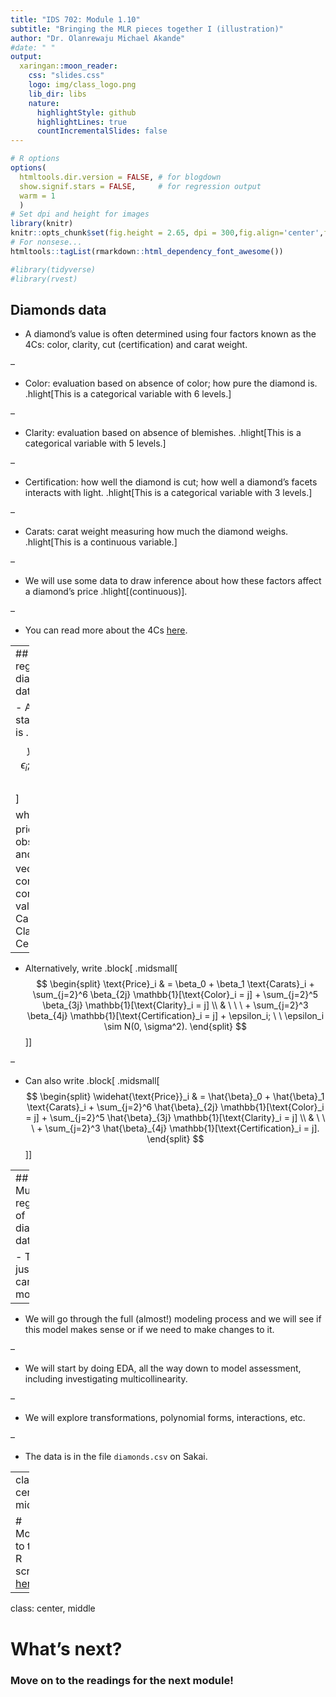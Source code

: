 ```yaml
---
title: "IDS 702: Module 1.10"
subtitle: "Bringing the MLR pieces together I (illustration)"
author: "Dr. Olanrewaju Michael Akande"
#date: " "
output:
  xaringan::moon_reader:
    css: "slides.css"
    logo: img/class_logo.png
    lib_dir: libs
    nature:
      highlightStyle: github
      highlightLines: true
      countIncrementalSlides: false
---
```


```r
# R options
options(
  htmltools.dir.version = FALSE, # for blogdown
  show.signif.stars = FALSE,     # for regression output
  warm = 1
  )
# Set dpi and height for images
library(knitr)
knitr::opts_chunk$set(fig.height = 2.65, dpi = 300,fig.align='center',fig.show='hold',size='footnotesize', small.mar=TRUE) 
# For nonsese...
htmltools::tagList(rmarkdown::html_dependency_font_awesome())
```

```r
#library(tidyverse)
#library(rvest)
```



## Diamonds data

- A diamond's value is often determined using four factors known as the 4Cs: color, clarity, cut (certification) and carat weight.

--

  + Color: evaluation based on absence of color; how pure the diamond is. .hlight[This is a categorical variable with 6 levels.]
  
--
  
  + Clarity: evaluation based on absence of blemishes. .hlight[This is a categorical variable with 5 levels.]
  
--

  + Certification: how well the diamond is cut; how well a diamond's facets interacts with light. .hlight[This is a categorical variable with 3 levels.]

--

  + Carats: carat weight measuring how much the diamond weighs. .hlight[This is a continuous variable.]
  
--

- We will use some data to draw inference about how these factors affect a diamond's price .hlight[(continuous)].

--

- You can read more about the 4Cs [here](https://4cs.gia.edu/en-us/4cs-diamond-quality/).



---
## Multiple regression of diamonds data

- A good starting model is
.block[
$$y_i = \boldsymbol{x}_i\boldsymbol{\beta} + \epsilon_i; \ \ \epsilon_i \sim N(0, \sigma^2).$$
]

  where $y_i$ is the price for observation $i$, and $\boldsymbol{x}_i$ is the vector containing the corresponding values for Carats, Color, Clarity, and Certification.
  
--

- Alternatively, write
.block[
.midsmall[
$$
\begin{split}
\text{Price}_i & = \beta_0 + \beta_1 \text{Carats}_i + \sum_{j=2}^6 \beta_{2j} \mathbb{1}[\text{Color}_i = j] + \sum_{j=2}^5 \beta_{3j} \mathbb{1}[\text{Clarity}_i = j] \\
& \ \ \ + \sum_{j=2}^3 \beta_{4j} \mathbb{1}[\text{Certification}_i = j] +  \epsilon_i; \ \ \epsilon_i \sim N(0, \sigma^2).
\end{split}
$$
]
]

--

- Can also write
.block[
.midsmall[
$$
\begin{split}
\widehat{\text{Price}}_i & = \hat{\beta}_0 + \hat{\beta}_1 \text{Carats}_i + \sum_{j=2}^6 \hat{\beta}_{2j} \mathbb{1}[\text{Color}_i = j] + \sum_{j=2}^5 \hat{\beta}_{3j} \mathbb{1}[\text{Clarity}_i = j] \\
& \ \ \ + \sum_{j=2}^3 \hat{\beta}_{4j} \mathbb{1}[\text{Certification}_i = j].
\end{split}
$$
]
]




---
## Multiple regression of diamonds data

- This is just a candidate model. 

--

- We will go through the full (almost!) modeling process and we will see if this model makes sense or if we need to make changes to it.

--

- We will start by doing EDA, all the way down to model assessment, including investigating multicollinearity.

--

- We will explore transformations, polynomial forms, interactions, etc.

--

- The data is in the file `diamonds.csv` on Sakai.




---
class: center, middle

# Move to the R script [here](https://ids-702-f20.github.io/Course-Website/slides/Diamonds.R).



---

class: center, middle

# What's next? 

### Move on to the readings for the next module!




